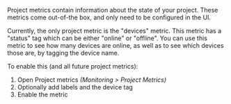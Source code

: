 
<Docs title="Project Metrics">

Project metrics contain information about the state of your project. These metrics come out-of-the box, and only need to be configured in the UI.

Currently, the only project metric is the "devices" metric. This metric has a "status" tag which can be either "online" or "offline". You can use this metric to see how many devices are online, as well as to see which devices those are, by tagging the device name.

To enable this (and all future project metrics):

1. Open Project metrics _(Monitoring > Project Metrics)_
1. Optionally add labels and the device tag
1. Enable the metric

</Docs>
